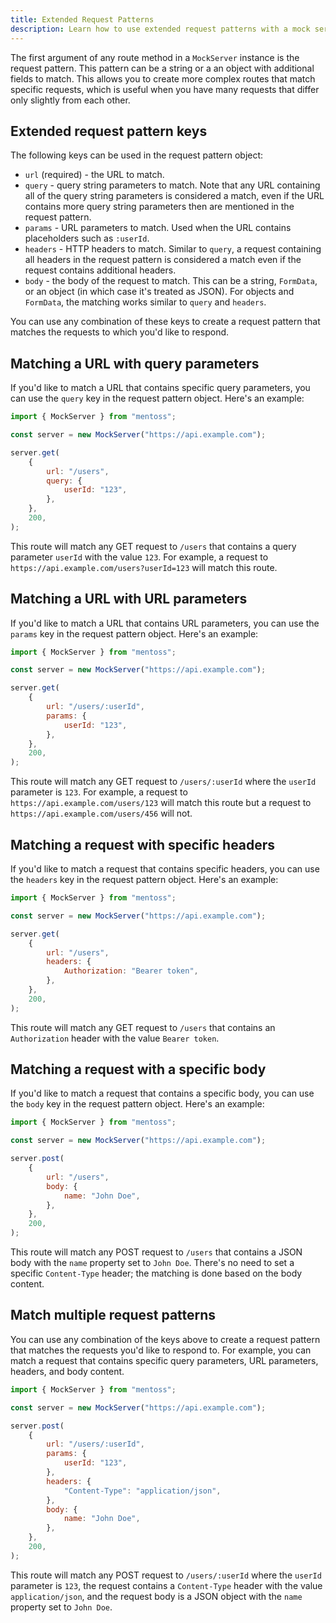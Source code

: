 ```yaml
---
title: Extended Request Patterns
description: Learn how to use extended request patterns with a mock server
---
```


The first argument of any route method in a `MockServer` instance is the request pattern. This pattern can be a string or a an object with additional fields to match. This allows you to create more complex routes that match specific requests, which is useful when you have many requests that differ only slightly from each other.

## Extended request pattern keys

The following keys can be used in the request pattern object:

-   `url` (required) - the URL to match.
-   `query` - query string parameters to match. Note that any URL containing all of the query string parameters is considered a match, even if the URL contains more query string parameters then are mentioned in the request pattern.
-   `params` - URL parameters to match. Used when the URL contains placeholders such as `:userId`.
-   `headers` - HTTP headers to match. Similar to `query`, a request containing all headers in the request pattern is considered a match even if the request contains additional headers.
-   `body` - the body of the request to match. This can be a string, `FormData`, or an object (in which case it's treated as JSON). For objects and `FormData`, the matching works similar to `query` and `headers`.

You can use any combination of these keys to create a request pattern that matches the requests to which you'd like to respond.

## Matching a URL with query parameters

If you'd like to match a URL that contains specific query parameters, you can use the `query` key in the request pattern object. Here's an example:

```js
import { MockServer } from "mentoss";

const server = new MockServer("https://api.example.com");

server.get(
	{
		url: "/users",
		query: {
			userId: "123",
		},
	},
	200,
);
```

This route will match any GET request to `/users` that contains a query parameter `userId` with the value `123`. For example, a request to `https://api.example.com/users?userId=123` will match this route.

## Matching a URL with URL parameters

If you'd like to match a URL that contains URL parameters, you can use the `params` key in the request pattern object. Here's an example:

```js
import { MockServer } from "mentoss";

const server = new MockServer("https://api.example.com");

server.get(
	{
		url: "/users/:userId",
		params: {
			userId: "123",
		},
	},
	200,
);
```

This route will match any GET request to `/users/:userId` where the `userId` parameter is `123`. For example, a request to `https://api.example.com/users/123` will match this route but a request to `https://api.example.com/users/456` will not.

## Matching a request with specific headers

If you'd like to match a request that contains specific headers, you can use the `headers` key in the request pattern object. Here's an example:

```js
import { MockServer } from "mentoss";

const server = new MockServer("https://api.example.com");

server.get(
	{
		url: "/users",
		headers: {
			Authorization: "Bearer token",
		},
	},
	200,
);
```

This route will match any GET request to `/users` that contains an `Authorization` header with the value `Bearer token`.

## Matching a request with a specific body

If you'd like to match a request that contains a specific body, you can use the `body` key in the request pattern object. Here's an example:

```js
import { MockServer } from "mentoss";

const server = new MockServer("https://api.example.com");

server.post(
	{
		url: "/users",
		body: {
			name: "John Doe",
		},
	},
	200,
);
```

This route will match any POST request to `/users` that contains a JSON body with the `name` property set to `John Doe`. There's no need to set a specific `Content-Type` header; the matching is done based on the body content.

## Match multiple request patterns

You can use any combination of the keys above to create a request pattern that matches the requests you'd like to respond to. For example, you can match a request that contains specific query parameters, URL parameters, headers, and body content.

```js
import { MockServer } from "mentoss";

const server = new MockServer("https://api.example.com");

server.post(
	{
		url: "/users/:userId",
		params: {
			userId: "123",
		},
		headers: {
			"Content-Type": "application/json",
		},
		body: {
			name: "John Doe",
		},
	},
	200,
);
```

This route will match any POST request to `/users/:userId` where the `userId` parameter is `123`, the request contains a `Content-Type` header with the value `application/json`, and the request body is a JSON object with the `name` property set to `John Doe`.
